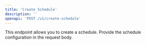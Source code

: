 ```yaml
---
title: 'Create Schedule'
description: ''
openapi: 'POST /v1/create-schedule'
---
```


This endpoint allows you to create a schedule. Provide the schedule configuration in the request body.

